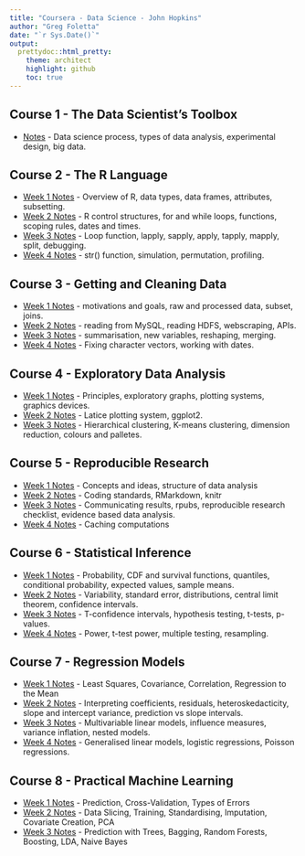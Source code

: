 ```yaml
---
title: "Coursera - Data Science - John Hopkins"
author: "Greg Foletta"
date: "`r Sys.Date()`"
output:
  prettydoc::html_pretty:
    theme: architect
    highlight: github
    toc: true
---
```


## Course 1 - The Data Scientist's Toolbox

* [Notes](C1_Data_Scientist_Toolbox/notes.html) - Data science process, types of data analysis, experimental design, big data.

## Course 2 - The R Language

* [Week 1 Notes](C2_R_Programming/w1_notes.html) - Overview of R, data types, data frames, attributes, subsetting.
* [Week 2 Notes](C2_R_Programming/w2_notes.html) - R control structures, for and while loops, functions, scoping rules, dates and times.
* [Week 3 Notes](C2_R_Programming/w3_notes.html) - Loop function, lapply, sapply, apply, tapply, mapply, split, debugging.
* [Week 4 Notes](C2_R_Programming/w4_notes.html) - str() function, simulation, permutation, profiling.

## Course 3 - Getting and Cleaning Data

* [Week 1 Notes](C3_Getting_and_Cleaning_Data/w1_notes.html) - motivations and goals, raw and processed data, subset, joins.
* [Week 2 Notes](C3_Getting_and_Cleaning_Data/w2_notes.html) - reading from MySQL, reading HDFS, webscraping, APIs.
* [Week 3 Notes](C3_Getting_and_Cleaning_Data/w3_notes.html) - summarisation, new variables, reshaping, merging.
* [Week 4 Notes](C3_Getting_and_Cleaning_Data/w4_notes.html) - Fixing character vectors, working with dates.

## Course 4 - Exploratory Data Analysis

* [Week 1 Notes](C4_Exploratory_Data_Analysis/w1_notes.html) - Principles, exploratory graphs, plotting systems, graphics devices.
* [Week 2 Notes](C4_Exploratory_Data_Analysis/w2_notes.html) - Latice plotting system, ggplot2.
* [Week 3 Notes](C4_Exploratory_Data_Analysis/w3_notes.html) - Hierarchical clustering, K-means clustering, dimension reduction, colours and palletes.

## Course 5 - Reproducible Research

* [Week 1 Notes](C5_Reproducible_Research/w1_notes.html) - Concepts and ideas, structure of data analysis
* [Week 2 Notes](C5_Reproducible_Research/w2_notes.html) - Coding standards, RMarkdown, knitr
* [Week 3 Notes](C5_Reproducible_Research/w3_notes.html) - Communicating results, rpubs, reproducible research checklist, evidence based data analysis.
* [Week 4 Notes](C5_Reproducible_Research/w4_notes.html) - Caching computations

## Course 6 - Statistical Inference

* [Week 1 Notes](C6_Statistical_Inference/w1_notes.html) - Probability, CDF and survival functions, quantiles, conditional probability, expected values, sample means.
* [Week 2 Notes](C6_Statistical_Inference/w2_notes.html) - Variability, standard error, distributions, central limit theorem, confidence intervals.
* [Week 3 Notes](C6_Statistical_Inference/w3_notes.html) - T-confidence intervals, hypothesis testing, t-tests, p-values.
* [Week 4 Notes](C6_Statistical_Inference/w4_notes.html) - Power, t-test power, multiple testing, resampling.

## Course 7 - Regression Models

* [Week 1 Notes](C7_Regression_Models/w1_notes.html) - Least Squares, Covariance, Correlation, Regression to the Mean
* [Week 2 Notes](C7_Regression_Models/w2_notes.html) - Interpreting coefficients, residuals, heteroskedacticity, slope and intercept variance, prediction vs slope intervals.
* [Week 3 Notes](C7_Regression_Models/w3_notes.html) - Multivariable linear models, influence measures, variance inflation, nested models.
* [Week 4 Notes](C7_Regression_Models/w4_notes.html) - Generalised linear models, logistic regressions, Poisson regressions.

## Course 8 - Practical Machine Learning

* [Week 1 Notes](C8_Practical_Machine_Learning/w1_notes.html) - Prediction, Cross-Validation, Types of Errors
* [Week 2 Notes](C8_Practical_Machine_Learning/w2_notes.html) - Data Slicing, Training, Standardising, Imputation, Covariate Creation, PCA
* [Week 3 Notes](C8_Practical_Machine_Learning/w3_notes.html) - Prediction with Trees, Bagging, Random Forests, Boosting, LDA, Naive Bayes
